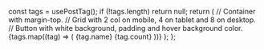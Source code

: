 
  const tags = usePostTag();
  if (!tags.length) return null;
  return (
    // Container with margin-top.
    // Grid with 2 col on mobile, 4 on tablet and 8 on desktop.
    // Button with white background, padding and hover background color.
    <Container mt="8">
      <Grid col="2|4|8" gap="2" p="4" rounded="md" bg="muted">
        {tags.map((tag) => (
          <ButtonLink
            href={tag.slug}
            key={tag.slug}
            rounded="sm"
            bg="background"
            py="2"
            rounded="lg"
            hoverBg="primary"
            hoverColor="text"
          >
            {tag.name}
            <Span bg="muted" py="2" px="3" rounded="sm" ml="2" color="text">
              {tag.count}
            </Span>
          </ButtonLink>
        ))}
      </Grid>
    </Container>
  );
};

